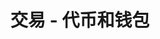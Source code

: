 ---
title: '交易 - 代币和钱包'
openapi: '/cn/api-reference/openapi-cn.json GET /trade/tokenAndWallet/{chain}/{tokenAddress}/{walletAddress}'
---